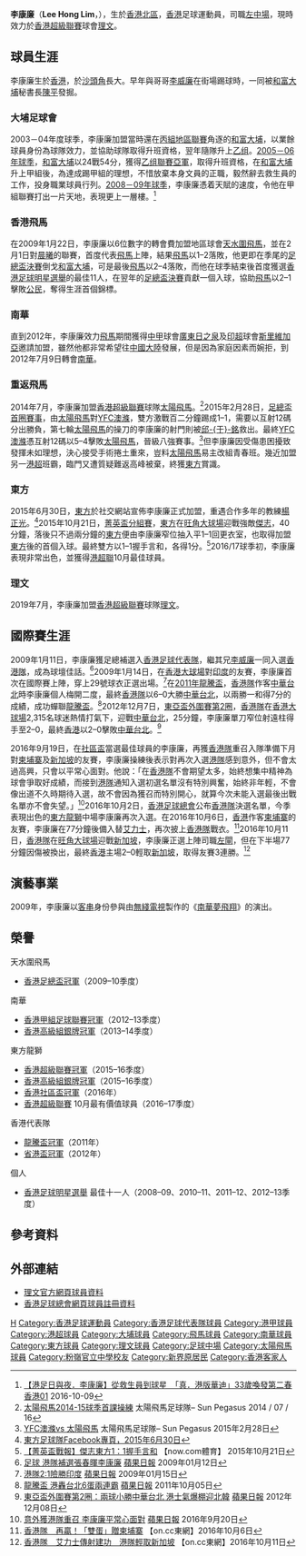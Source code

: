 {{Infobox football biography
| name           = 李康廉 <br> Lee Hong Lim
| image          = Lee Hong Lim.JPG
| image_size     = 
| fullname       = 李康廉
| nickname       = 康記
| birth_date     = {{birth date and age|1983|9|29}}
| birth_place    = {{BHKG}}[[北區_(香港)|北區]]
| height         = {{height|m=1.77}}
| position       = [[左中場|左中場]]
| currentclub    = [[理文足球會|理文]]
| clubnumber     = 7
| years1 = 2003–2009
| clubs1 = [[大埔足球會|和富大埔]]
| caps1  = 64
| goals1 = 18
| years2 = 2009–2012
| clubs2 = [[天水圍飛馬足球隊|天水圍飛馬]]
| caps2  = 62
| goals2 = 13
| years3 = 2012–2014 
| clubs3 = [[南華足球隊|南華]]
| caps3  = 39
| goals3 = 8
| years4 = 2014–2015
| clubs4 = [[太陽飛馬足球會|太陽飛馬]]
| caps4  = 29
| goals4 = 2
| years5 = 2015–2019
| clubs5 = [[東方足球隊|東方龍獅]]
| caps5  = 47
| goals5 = 12
| years6 = 2019–
| clubs6 = [[理文足球會|理文]]
| caps6  = 9
| goals6 = 1
| nationalyears1 = 2009–2017
| nationalteam1  = [[香港足球代表隊|香港]]
| nationalcaps1  = 33
| nationalgoals1 = 4
| pcupdate = 2016年5月7日
| ntupdate = 2017年3月28日
}}

'''李康廉'''（'''Lee Hong Lim'''，{{bd|1983年|9月29日|catidx=Lee, Hong Lim}}），生於[[香港|香港]][[北區_(香港)|北區]]，[[香港|香港]]足球運動員，司職[[左中場|左中場]]，現時效力於[[香港超級聯賽|香港超級聯賽]]球會[[理文足球會|理文]]。

==球員生涯==
李康廉生於[[香港|香港]]，於[[沙頭角|沙頭角]]長大。早年與哥哥[[李威廉|李威廉]]在街場踢球時，一同被[[大埔足球會|和富大埔]]秘書長[[陳平|陳平]]發掘。

===大埔足球會===
2003－04年度球季，李康廉加盟當時還在[[香港丙組（地區）足球聯賽|丙組地區聯賽]]角逐的[[大埔足球會|和富大埔]]，以業餘球員身份為球隊效力，並協助球隊取得升班資格，翌年隨隊升上[[香港乙組足球聯賽|乙组]]。[[2005年－06年香港甲組足球聯賽|2005－06年球季]]，[[大埔足球會|和富大埔]]以24戰54分，獲得[[香港乙組足球聯賽|乙组聯賽亞軍]]，取得升班資格，在[[大埔足球會|和富大埔]]升上甲組後，為達成踢甲組的理想，不惜放棄本身文員的正職，毅然辭去救生員的工作，投身職業球員行列。[[2008年－09年香港甲組足球聯賽|2008－09年球季]]，李康廉憑着天賦的速度，令他在甲組聯賽打出一片天地，表現更上一層樓。<ref>[http://www.hk01.com/%E9%AB%94%E8%82%B2/47268/-%E6%B8%AF%E8%B6%B3%E6%97%A5%E8%88%87%E5%A4%9C-%E6%9D%8E%E5%BA%B7%E5%BB%89-%E5%BE%9E%E6%95%91%E7%94%9F%E5%93%A1%E5%88%B0%E7%90%83%E6%98%9F-%E7%9C%9F-%E6%B8%AF%E7%89%88%E8%8F%AF%E8%BF%AA-33%E6%AD%B2%E5%96%9A%E7%99%BC%E7%AC%AC%E4%BA%8C%E6%98%A5 【港足日與夜．李康廉】從救生員到球星　「真．港版華迪」33歲喚發第二春] [[香港01|香港01]] 2016-10-09</ref> 

===香港飛馬===
在2009年1月22日，李康廉以6位數字的轉會費加盟地區球會[[香港飛馬足球會|天水圍飛馬]]，並在2月1日對[[晨曦體育會|晨曦]]的聯賽，首度代表[[香港飛馬足球會|飛馬]]上陣，結果[[香港飛馬足球會|飛馬]]以1–2落敗，他更即在季尾的[[2008–09年香港足總盃|足總盃決賽]]倒戈[[大埔足球會|和富大埔]]，可是最後[[香港飛馬足球會|飛馬]]以2–4落敗，而他在球季結束後首度獲選[[香港足球明星選舉|香港足球明星選舉]]的最佳11人，在翌年的[[2009–10年香港足總盃|足總盃決賽]]貢獻一個入球，協助[[香港飛馬足球會|飛馬]]以2–1擊敗[[公民足球隊|公民]]，奪得生涯首個錦標。

===南華===
直到2012年，李康廉效力[[香港飛馬足球會|飛馬]]期間獲得[[中甲|中甲]]球會[[廣東日之泉足球俱樂部|廣東日之泉]]及[[印超|印超]]球會[[斯里維加亞足球俱樂部|斯里維加亞]]邀請加盟，雖然他都非常希望往[[中國大陸|中國大陸]]發展，但是因為家庭因素而婉拒，到2012年7月9日轉會[[南華足球隊|南華]]。

===重返飛馬===
2014年7月，李康廉加盟[[香港超級聯賽|香港超級聯賽]]球隊[[太陽飛馬|太陽飛馬]]。<ref>[http://sunpegasus.com.hk/news/%E5%A4%AA%E9%99%BD%E9%A3%9B%E9%A6%AC2014-15%E7%90%83%E5%AD%A3%E9%A6%96%E8%AA%B2%E6%93%8D%E7%B7%B4/ 太陽飛馬2014-15球季首課操練] {{Wayback|url=http://sunpegasus.com.hk/news/%E5%A4%AA%E9%99%BD%E9%A3%9B%E9%A6%AC2014-15%E7%90%83%E5%AD%A3%E9%A6%96%E8%AA%B2%E6%93%8D%E7%B7%B4/ |date=20160924182311 }} 太陽飛馬足球隊– Sun Pegasus 2014 / 07 / 16</ref>2015年2月28日，[[香港足總盃|足總盃首圈賽事]]，由[[太陽飛馬|太陽飛馬]]對[[YFC澳滌|YFC澳滌]]，雙方激戰百二分鐘踢成1–1，需要以互射12碼分出勝負，第七輪[[太陽飛馬|太陽飛馬]]的操刀的李康廉的射門則被[[邱于銘|邱-{于}-銘]]救出。最終[[YFC澳滌|YFC澳滌]]憑互射12碼以5–4擊敗[[太陽飛馬|太陽飛馬]]，晉級八強賽事。<ref>[http://sunpegasus.com.hk/match/yfc%E6%BE%B3%E6%BB%8C-vs-%E5%A4%AA%E9%99%BD%E9%A3%9B%E9%A6%AC/ YFC澳滌vs 太陽飛馬] 太陽飛馬足球隊– Sun Pegasus 2015年2月28日</ref>但李康廉因受傷患困擾致發揮未如理想，決心接受手術捲土重來，豈料[[太陽飛馬|太陽飛馬]]易主改組青春班。幾近加盟另一[[港超|港超]]班霸，臨門又遭質疑難返高峰被棄，終獲[[東方足球隊|東方]]賞識。

===東方===
2015年6月30日，[[東方足球隊|東方]]於社交網站宣佈李康廉正式加盟，重遇合作多年的教練[[楊正光|楊正光]]。<ref>[https://www.facebook.com/EasternFootball/photos/a.357102461044064.87750.352271321527178/867239216697050/ 東方足球隊Facebook專頁，2015年6月30日]</ref>2015年10月21日，[[2015–16年香港菁英盃|菁英盃分組賽]]，[[東方足球隊|東方]]在[[旺角大球場|旺角大球場]]迎戰強敵[[傑志|傑志]]，40分鐘，落後只不過兩分鐘的[[東方足球隊|東方]]便由李康廉窄位抽入平1–1回更衣室，也取得加盟[[東方足球隊|東方]]後的首個入球。最終雙方以1–1握手言和，各得1分。<ref>[http://news.now.com/home/sports/player?newsId=sp13490016394 【菁英盃戰報】傑志東方1：1握手言和] 【now.com體育】 2015年10月21日 </ref>2016/17球季初，李康廉表現非常出色，並獲得[[港超聯|港超聯]]10月最佳球員。

===理文===
2019年7月，李康廉加盟[[香港超級聯賽|香港超級聯賽]]球隊[[理文|理文]]。

==國際賽生涯==
2009年1月11日，李康廉獲足總補選入[[香港足球代表隊|香港足球代表隊]]，繼其兄[[李威廉|李威廉]]一同入選[[香港足球代表隊|香港隊]]，成為球壇佳話。<ref>[http://hk.apple.nextmedia.com/sports/art/20090112/12078220 足球 港隊補選張春暉李康廉] [[蘋果日報|蘋果日報]] 2009年01月12日 </ref>2009年1月14日，在[[香港大球場|香港大球場]]對[[印度國家足球隊|印度]]的友賽，李康廉首次在國際賽上陣，穿上29號球衣正選出場。<ref>[http://hk.apple.nextmedia.com/sports/art/20090115/12090068 港隊2:1險勝印度] [[蘋果日報|蘋果日報]] 2009年01月15日 </ref>在[[2011年龍騰盃國際足球邀請賽|2011年龍騰盃]]，[[香港足球代表隊|香港隊]]作客[[中華台北男子足球代表隊|中華台北]]時李康廉個人梅開二度，最終[[香港足球代表隊|香港隊]]以6–0大勝[[中華台北男子足球代表隊|中華台北]]，以兩勝一和得7分的成績，成功蟬聯[[2011年龍騰盃國際足球邀請賽|龍騰盃]]。<ref>[http://hk.apple.nextmedia.com/sports/art/20111005/15674814 龍騰盃 港轟台北6蛋兩連霸] [[蘋果日報|蘋果日報]] 2011年10月05日</ref>2012年12月7日，[[2015年東亞盃|東亞盃外圍賽第2圈]]，[[香港足球代表隊|香港隊]]在[[香港大球場|香港大球場]]2,315名球迷熱情打氣下，迎戰[[中華台北男子足球代表隊|中華台北]]，25分鐘，李康廉單刀窄位射遠柱得手至2–0，最終[[香港足球代表隊|香港]]以2–0擊敗[[中華台北男子足球代表隊|中華台北]]。<ref>[http://hk.apple.nextmedia.com/sports/art/20121208/18094451 東亞盃外圍賽第2圈：兩球小勝中華台北 港士氣爆棚迎北韓] [[蘋果日報|蘋果日報]] 2012年12月08日</ref> 

2016年9月19日，在[[社區盃|社區盃]]當選最佳球員的李康廉，再獲[[香港足球代表隊|香港隊]]重召入隊準備下月對[[柬埔寨國家足球隊|柬埔寨]]及[[新加坡國家足球隊|新加坡]]的友賽，李康廉操練後表示對再次入選[[香港足球代表隊|港隊]]感到意外，但不會太過高興，只會以平常心面對。他說：「在[[香港足球代表隊|香港隊]]不會期望太多，始終想集中精神為球會爭取好成績，而接到[[香港足球代表隊|港隊]]通知入選初選名單沒有特別興奮，始終非年輕，不會像出道不久時期待入選，故不會因為獲召而特別開心，就算今次未能入選最後出戰名單亦不會失望。」<ref>[http://hk.apple.nextmedia.com/realtime/sports/20160920/55670658 意外獲港隊重召 李康廉平常心面對] [[蘋果日報|蘋果日報]] 2016年9月20日</ref>2016年10月2日，[[香港足球總會|香港足球總會]]公布[[香港足球代表隊|香港隊]]決選名單，今季表現出色的[[東方龍獅|東方龍獅]]中場李康廉再次入選。在2016年10月6日，[[香港足球代表隊|香港]]作客[[柬埔寨國家足球隊|柬埔寨]]的友賽，李康廉在77分鐘後備入替[[艾力士|艾力士]]，再次披上[[香港足球代表隊|香港隊]]戰衣。<ref>[http://hk.on.cc/hk/bkn/cnt/sport/20161006/bkn-20161006214522931-1006_00882_001.html 香港隊　再贏！「雙蛋」贈柬埔寨] 【on.cc東網】2016年10月6日</ref>2016年10月11日，[[香港足球代表隊|香港隊]]在[[旺角大球場|旺角大球場]]迎戰[[新加坡國家足球隊|新加坡]]，李康廉正選上陣司職[[左閘|左閘]]，但在下半場77分鐘因傷被換出，最終[[香港足球代表隊|香港]]主場2–0輕取[[新加坡國家足球隊|新加坡]]，取得友賽3連勝。<ref>[http://hk.on.cc/hk/bkn/cnt/sport/20161011/bkn-20161011215844833-1011_00882_001.html 香港隊　艾力士傳射建功　港隊輕取新加坡] 【on.cc東網】2016年10月11日</ref>

==演藝事業==
2009年，李康廉以[[客串|客串]]身份參與由[[無綫電視|無綫電視]]製作的《[[南華夢飛翔|南華夢飛翔]]》的演出。

==榮譽==
;天水圍飛馬
* [[2009–10年香港足總盃|香港足總盃冠軍]]（2009–10季度）
;南華
* [[2012－13年度香港甲組足球聯賽|香港甲組足球聯賽冠軍]]（2012–13季度）
* [[2013–14年香港高級組銀牌|香港高級組銀牌冠軍]]（2013–14季度）
;東方龍獅
* [[香港超級聯賽|香港超級聯賽冠軍]]（2015–16季度）
* [[2015–16年香港高級組銀牌|香港高級組銀牌冠軍]]（2015–16季度）
* [[社區盃|香港社區盃冠軍]]（2016年）
* [[香港超級聯賽|香港超級聯賽]] 10月最有價值球員（2016–17季度）
;香港代表隊
* [[龍騰盃國際足球邀請賽|龍騰盃冠軍]]（2011年）
* [[省港盃|省港盃冠軍]]（2012年）
;個人
* [[香港足球明星選舉|香港足球明星選舉]] 最佳十一人（2008–09、2010–11、2011–12、2012–13季度）

==參考資料==
{{Reflist|2}}

==外部連結==
* [http://leemanfootball.com/pinfo.php?type=20&id=78 理文官方網頁球員資料]
* [https://www.hkfa.com/ch/club/12/detail?player=3897 香港足球總會網頁球員註冊資料]

{{理文球員名單}}
{{2010年東亞盃香港隊}}
{{2008/09年香港足球明星選舉最佳十一人}}
{{2010/11年香港足球明星選舉最佳十一人}}
{{2011–12年香港足球明星選舉最佳十一人}}

{{DEFAULTSORT:Lee Hong Lim}} 
[[Category:李姓|H]]
[[Category:香港足球運動員|Category:香港足球運動員]]
[[Category:香港足球代表隊球員|Category:香港足球代表隊球員]]
[[Category:港甲球員|Category:港甲球員]]
[[Category:港超球員|Category:港超球員]]
[[Category:大埔球員|Category:大埔球員]]
[[Category:飛馬球員|Category:飛馬球員]]
[[Category:南華球員|Category:南華球員]]
[[Category:東方球員|Category:東方球員]]
[[Category:理文球員|Category:理文球員]]
[[Category:足球中場|Category:足球中場]]
[[Category:太陽飛馬球員|Category:太陽飛馬球員]]
[[Category:粉嶺官立中學校友|Category:粉嶺官立中學校友]]
[[Category:新界原居民|Category:新界原居民]]
[[Category:香港客家人|Category:香港客家人]]